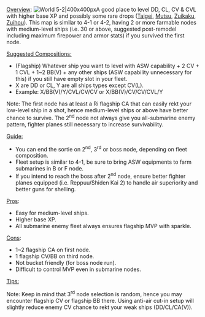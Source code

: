 <u>Overview</u>: <span style="float: right;">{{Edit|Template:Leveling5-2
}}</span>[[File:5-2_Map.jpg|right|World 5-2|400x400px]]A good place to level DD, CL, CV & CVL with higher base XP and possibly some rare drops ([[Taigei]], [[Mutsu]], [[Zuikaku]], [[Zuihou]]). This map is similar to 4-1 or 4-2, having 2 or more farmable nodes with medium-level ships (i.e. 30 or above, suggested post-remodel including maximum firepower and armor stats) if you survived the first node.

<u>Suggested Compositions:</u>
* (Flagship) Whatever ship you want to level with ASW capability + 2 CV + 1 CVL + 1~2 BB(V) + any other ships (ASW capability unnecessary for this) if you still have empty slot in your fleet.
* X are DD or CL, Y are all ships types except CV(L).
* Example: X/BB(V)/Y/CVL/CV/CV or X/BB(V)/CV/CV/CVL/Y
Note: The first node has at least a Ri flagship CA that can easily rekt your low-level ship in a shot, hence medium-level ships or above have better chance to survive. The 2<sup>nd</sup> node not always give you all-submarine enemy pattern, fighter planes still necessary to increase survivability.

<u>Guide:</u>
* You can end the sortie on 2<sup>nd</sup>, 3<sup>rd</sup> or boss node, depending on fleet composition.
* Fleet setup is similar to 4-1, be sure to bring ASW equipments to farm submarines in B or F node.
* If you intend to reach the boss after 2<sup>nd</sup> node, ensure better fighter planes equipped (i.e. Reppuu/Shiden Kai 2) to handle air superiority and better guns for shelling.

<u>Pros</u>:
* Easy for medium-level ships.
* Higher base XP.
* All submarine enemy fleet always ensures flagship MVP with sparkle.

<u>Cons</u>:
* 1~2 flagship CA on first node.
* 1 flagship CV/BB on third node.
* Not bucket friendly (for boss node run).
* Difficult to control MVP even in submarine nodes.

<u>Tips:</u>

Note: Keep in mind that 3<sup>rd</sup> node selection is random, hence you may encounter flagship CV or flagship BB there. Using anti-air cut-in setup will slightly reduce enemy CV chance to rekt your weak ships (DD/CL/CA(V)).